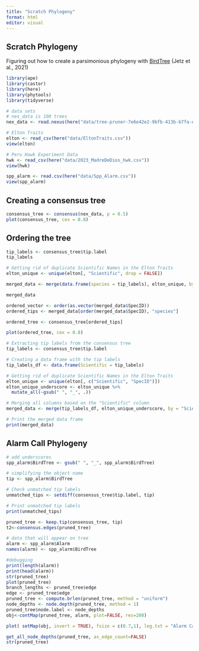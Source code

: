 ```yaml
---
title: "Scratch Phylogeny"
format: html
editor: visual
---
```


## Scratch Phylogeny

Figuring out how to create a parsimonious phylogeny with [BirdTree](https://birdtree.org/) (Jetz et al., 2021)

```r
library(ape)
library(castor)
library(here)
library(phytools)
library(tidyverse)

# data sets
# nex_data is 100 trees
nex_data <- read.nexus(here("data/tree-pruner-7e6e42e2-9bfb-413b-b7fa-ec6403d781a6/output.nex"))

# Elton Traits
elton <- read_csv(here("data/EltonTraits.csv"))
view(elton)

# Peru Hawk Experiment Data
hwk <- read_csv(here("data/2023_MadreDeDios_hwk.csv"))
view(hwk)

spp_alarm <- read.csv(here("data/Spp_Alarm.csv"))
view(spp_alarm)
```

## Creating a consensus tree

```r
consensus_tree <- consensus(nex_data, p = 0.5)
plot(consensus_tree, cex = 0.8)
```

## Ordering the tree

```r
tip_labels <- consensus_tree$tip.label
tip_labels

# Getting rid of duplicate Scientific Names in the Elton Traits
elton_unique <- unique(elton[, "Scientific", drop = FALSE])

merged_data <- merge(data.frame(species = tip_labels), elton_unique, by.x = "species", by.y = "Scientific", all.x = TRUE)

merged_data

ordered_vector <- order(as.vector(merged_data$SpecID))
ordered_tips <- merged_data[order(merged_data$SpecID), "species"]

ordered_tree <- consensus_tree[ordered_tips]

plot(ordered_tree, cex = 0.8)
```

```r
# Extracting tip labels from the consensus tree
tip_labels <- consensus_tree$tip.label

# Creating a data frame with the tip labels
tip_labels_df <- data.frame(Scientific = tip_labels)

# Getting rid of duplicate Scientific Names in the Elton Traits
elton_unique <- unique(elton[, c("Scientific", "SpecID")])
elton_unique_underscore <- elton_unique %>% 
  mutate_all(~gsub(" ", "_", .))

# Merging all columns based on the "Scientific" column
merged_data <- merge(tip_labels_df, elton_unique_underscore, by = "Scientific", all.x = TRUE)

# Print the merged data frame
print(merged_data)

```

## Alarm Call Phylogeny

```r
# add underscores
spp_alarm$BirdTree <- gsub(" ", "_", spp_alarm$BirdTree)

# simplifying the object name
tip <- spp_alarm$BirdTree

# Check unmatched tip labels
unmatched_tips <- setdiff(consensus_tree$tip.label, tip)

# Print unmatched tip labels
print(unmatched_tips)

pruned_tree <- keep.tip(consensus_tree, tip)
t2<-consensus.edges(pruned_tree)

# data that will appear on tree
alarm <- spp_alarm$Alarm
names(alarm) <- spp_alarm$BirdTree

#debugging
print(length(alarm))
print(head(alarm))
str(pruned_tree)
plot(pruned_tree)
branch_lengths <- pruned_tree$edge
edge <- pruned_tree$edge
pruned_tree <- compute.brlen(pruned_tree, method = "uniform")
node_depths <- node.depth(pruned_tree, method = 1)
pruned_tree$node.label <- node_depths
obj<-contMap(pruned_tree, alarm, plot=FALSE, res=200)

plot( setMap(obj, invert = TRUE), fsize = c(0.7,1), leg.txt = "Alarm Calling", lwd = 3)
```

```r
get_all_node_depths(pruned_tree, as_edge_count=FALSE)
str(pruned_tree)
```
